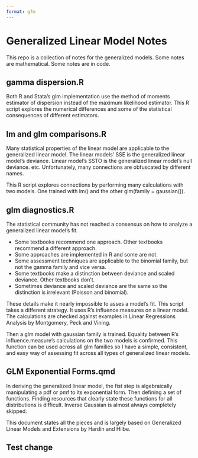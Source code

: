 ```yaml
---
format: gfm
---
```


# Generalized Linear Model Notes

This repo is a collection of notes for the generalized models. Some notes are mathematical. Some notes are in code.

## gamma dispersion.R

Both R and Stata's glm implementation use the method of moments estimator of dispersion instead of the maximum likelihood estimator. This R script explores the numerical differences and some of the statistical consequences of different estimators.

## lm and glm comparisons.R

Many statistical properties of the linear model are applicable to the generalized linear model. The linear models' SSE is the generalized linear model's deviance. Linear model's SSTO is the generalized linear model's null deviance. etc. Unfortunately, many connections are obfuscated by different names.

This R script explores connections by performing many calculations with two models. One trained with lm() and the other glm(family = gaussian()).

## glm diagnostics.R

The statistical community has not reached a consensus on how to analyze a generalized linear model's fit.

-   Some textbooks recommend one approach. Other textbooks recommend a different approach.
-   Some approaches are implemented in R and some are not.
-   Some assessment techniques are applicable to the binomial family, but not the gamma family and vice versa.
-   Some textbooks make a distinction between deviance and scaled deviance. Other textbooks don't.
-   Sometimes deviance and scaled deviance are the same so the distinction is irrelevant (Poisson and binomial).

These details make it nearly impossible to asses a model's fit. This script takes a different strategy. It uses R's influence.measures on a linear model. The calculations are checked against examples in Linear Regressions Analysis by Montgomery, Peck and Vining.

Then a glm model with gaussian family is trained. Equality between R's influence.measure's calculations on the two models is confirmed. This function can be used across all glm families so I have a simple, consistent, and easy way of assessing fit across all types of generalized linear models.

## GLM Exponential Forms.qmd

In deriving the generalized linear model, the fist step is algebraically manipulating a pdf or pmf to its exponential form. Then defining a set of functions. Finding resources that clearly state these functions for all distributions is difficult. Inverse Gaussian is almost always completely skipped.

This document states all the pieces and is largely based on Generalized Linear Models and Extensions by Hardin and Hilbe.

## Test change
